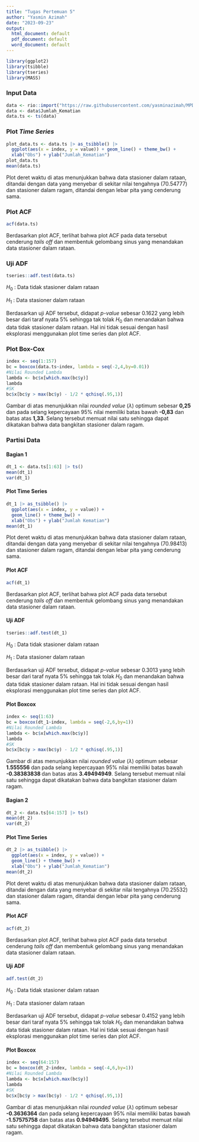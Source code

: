 ---
title: "Tugas Pertemuan 5"
author: "Yasmin Azimah"
date: "2023-09-23"
output:
  html_document: default
  pdf_document: default
  word_document: default
---

```{r}
library(ggplot2)
library(tsibble)
library(tseries)
library(MASS)
```

### Input Data
```{r}
data <- rio::import("https://raw.githubusercontent.com/yasminazimah/MPDW/main/data/Data1.csv")
data <- data$Jumlah_Kematian
data.ts <- ts(data)
```

### Plot *Time Series*
```{r}
plot_data.ts <- data.ts |> as_tsibble() |> 
  ggplot(aes(x = index, y = value)) + geom_line() + theme_bw() +
  xlab("Obs") + ylab("Jumlah_Kematian")
plot_data.ts
mean(data.ts)
```

Plot deret waktu di atas menunjukkan bahwa data stasioner dalam rataan, ditandai dengan data yang menyebar di sekitar nilai tengahnya (70.54777) dan stasioner dalam ragam, ditandai dengan lebar pita yang cenderung sama.

### Plot ACF

```{r}
acf(data.ts)
```

Berdasarkan plot ACF, terlihat bahwa plot ACF pada data tersebut cenderung *tails off* dan membentuk gelombang sinus yang menandakan data stasioner dalam rataan.

### Uji ADF

```{r}
tseries::adf.test(data.ts)
```

$H_0$ : Data tidak stasioner dalam rataan

$H_1$ : Data stasioner dalam rataan

Berdasarkan uji ADF tersebut, didapat *p-value* sebesar 0.1622 yang lebih besar dari taraf nyata 5% sehingga tak tolak $H_0$ dan menandakan bahwa data tidak stasioner dalam rataan. Hal ini tidak sesuai dengan hasil eksplorasi menggunakan plot time series dan plot ACF.

### Plot Box-Cox

```{r}
index <- seq(1:157)
bc = boxcox(data.ts~index, lambda = seq(-2,4,by=0.01))
#Nilai Rounded Lambda
lambda <- bc$x[which.max(bc$y)]
lambda
#SK
bc$x[bc$y > max(bc$y) - 1/2 * qchisq(.95,1)]
```

Gambar di atas menunjukkan nilai *rounded value* ($\lambda$) optimum sebesar **0,25** dan pada selang kepercayaan 95% nilai memiliki batas bawah **-0,83** dan batas atas **1,33**. Selang tersebut memuat nilai satu sehingga dapat dikatakan bahwa data bangkitan stasioner dalam ragam.

### Partisi Data

#### Bagian 1

```{r}
dt_1 <- data.ts[1:63] |> ts()
mean(dt_1)
var(dt_1)
```

#### Plot Time Series

```{r}
dt_1 |> as_tsibble() |> 
  ggplot(aes(x = index, y = value)) +
  geom_line() + theme_bw() +
  xlab("Obs") + ylab("Jumlah Kematian")
mean(dt_1)
```

Plot deret waktu di atas menunjukkan bahwa data stasioner dalam rataan, ditandai dengan data yang menyebar di sekitar nilai tengahnya (70.98413) dan stasioner dalam ragam, ditandai dengan lebar pita yang cenderung sama.

#### Plot ACF

```{r}
acf(dt_1)
```

Berdasarkan plot ACF, terlihat bahwa plot ACF pada data tersebut cenderung *tails off* dan membentuk gelombang sinus yang menandakan data stasioner dalam rataan.

#### Uji ADF

```{r}
tseries::adf.test(dt_1)
```

$H_0$ : Data tidak stasioner dalam rataan

$H_1$ : Data stasioner dalam rataan

Berdasarkan uji ADF tersebut, didapat *p-value* sebesar 0.3013 yang lebih besar dari taraf nyata 5% sehingga tak tolak $H_0$ dan menandakan bahwa data tidak stasioner dalam rataan. Hal ini tidak sesuai dengan hasil eksplorasi menggunakan plot time series dan plot ACF.

#### Plot Boxcox

```{r}
index <- seq(1:63)
bc = boxcox(dt_1~index, lambda = seq(-2,6,by=1))
#Nilai Rounded Lambda
lambda <- bc$x[which.max(bc$y)]
lambda
#SK
bc$x[bc$y > max(bc$y) - 1/2 * qchisq(.95,1)]
```

Gambar di atas menunjukkan nilai *rounded value* ($\lambda$) optimum sebesar **1.555556** dan pada selang kepercayaan 95% nilai memiliki batas bawah **-0.38383838 ** dan batas atas **3.49494949**. Selang tersebut memuat nilai satu sehingga dapat dikatakan bahwa data bangkitan stasioner dalam ragam.

#### Bagian 2

```{r}
dt_2 <- data.ts[64:157] |> ts()
mean(dt_2)
var(dt_2)
```

#### Plot Time Series

```{r}
dt_2 |> as_tsibble() |> 
  ggplot(aes(x = index, y = value)) +
  geom_line() + theme_bw() +
  xlab("Obs") + ylab("Jumlah_Kematian")
mean(dt_2)
```
Plot deret waktu di atas menunjukkan bahwa data stasioner dalam rataan, ditandai dengan data yang menyebar di sekitar nilai tengahnya (70.25532) dan stasioner dalam ragam, ditandai dengan lebar pita yang cenderung sama.

#### Plot ACF

```{r}
acf(dt_2)
```

Berdasarkan plot ACF, terlihat bahwa plot ACF pada data tersebut cenderung *tails off* dan membentuk gelombang sinus yang menandakan data stasioner dalam rataan.

#### Uji ADF

```{r}
adf.test(dt_2)
```

$H_0$ : Data tidak stasioner dalam rataan

$H_1$ : Data stasioner dalam rataan

Berdasarkan uji ADF tersebut, didapat *p-value* sebesar 0.4152 yang lebih besar dari taraf nyata 5% sehingga tak tolak $H_0$ dan menandakan bahwa data tidak stasioner dalam rataan. Hal ini tidak sesuai dengan hasil eksplorasi menggunakan plot time series dan plot ACF.

#### Plot Boxcox

```{r}
index <- seq(64:157)
bc = boxcox(dt_2~index, lambda = seq(-4,6,by=1))
#Nilai Rounded Lambda
lambda <- bc$x[which.max(bc$y)]
lambda
#SK
bc$x[bc$y > max(bc$y) - 1/2 * qchisq(.95,1)]
```

Gambar di atas menunjukkan nilai *rounded value* ($\lambda$) optimum sebesar **-0.3636364** dan pada selang kepercayaan 95% nilai memiliki batas bawah **-1.57575758** dan batas atas **0.94949495**. Selang tersebut memuat nilai satu sehingga dapat dikatakan bahwa data bangkitan stasioner dalam ragam.

